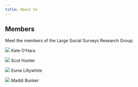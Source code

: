 ---
title: About Us
---

## Members


Meet the members of the Large Social Surveys Research Group:


::: {layout-ncol=2}

![](kate.jpg) Kate O'Hara

![](scot.jpg) Scot Hunter

![](esme.jpg) Esme Lillywhite

![](maddi.jpg) Maddi Bunker


:::
